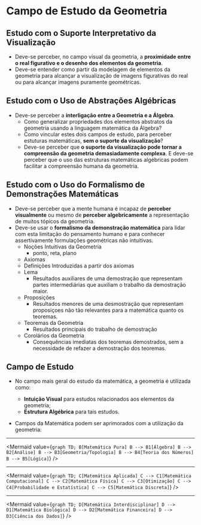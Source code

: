 
# Campo de Estudo da Geometria

## Estudo com o Suporte Interpretativo da Visualização
- Deve-se perceber, no campo visual da geometria, a **proximidade entre o real figurativo e o desenho dos elementos da geometria**.
- Deve-se entender como partir da modelagem de elementos da geometria para alcançar a visualização de imagens figurativas do real ou para alcançar imagens puramente geométricas.

## Estudo com o Uso de Abstrações Algébricas
- Deve-se perceber a **interligação entre a Geometria e a Álgebra**.
    - Como generalizar propriedades dos elementos abstratos da geometria usando a linguagem matemática da Álgebra?
    - Como vincular estes dois campos de estudo, para perceber estuturas matemáticas, **sem o suporte da visualização**?
    - Deve-se perceber que **o suporte da visualização pode tornar a compreensão da geometria demasiadamente complexa**. E deve-se perceber que o uso das estruturas matemáticas algébricas podem facilitar a compreensão humana da geometria.

## Estudo com o Uso do Formalismo de Demonstrações Matemáticas
- Deve-se perceber que a mente humana é incapaz de **perceber visualmente** ou mesmo de **perceber algebricamente** a representação de muitos tópicos da geometria.
- Deve-se usar o **formalismo da demonstração matemática** para lidar com esta limitação do pensamento humano e para conhecer assertivamente formulações geométricas não intuitivas.
    - Noções Intuitivas da Geometria
        - ponto, reta, plano
    - Axiomas
    - Definições Introduzidas a partir dos axiomas
    - Lema
        - Resultados auxiliares de uma demostração que representam partes intermediárias que auxiliam o trabalho da demostração maior.
    - Proposições
        - Resultados menores de uma desmostração que representam proposiçoes não tão relevantes para a matemática quanto os teoremas.
    - Teoremas da Geometria
        - Resultados principais do trabalho de demostração
    - Corolários da Geometria
        - Consequências imediatas dos teoremas demostrados, sem a necessidade de refazer a demostração dos teoremas.

## Campo de Estudo
- No campo mais geral do estudo da matemática, a geometria é utilizada como:
    - **Intuição Visual** para estudos relacionados aos elementos da geometria;
    - **Estrutura Algébrica** para tais estudos.

- Campos da Matemática podem ser aprimorados com a utilização da geometria:

---  
    
<Mermaid
  value={`graph TD;
    B[Matemática Pura]
    B --> B1[Álgebra]
    B --> B2[Análise]
    B --> B3[Geometria/Topologia]
    B --> B4[Teoria dos Números]
    B --> B5[Lógica]`}
/>
  
---  
    
<Mermaid
  value={`graph TD;
    C[Matemática Aplicada]
    C --> C1[Matemática Computacional]
    C --> C2[Matemática Física]
    C --> C3[Otimização]
    C --> C4[Probabilidade e Estatística]
    C --> C5[Matemática Discreta]`}
/> 
  
---  
    
<Mermaid
  value={`graph TD;
    D[Matemática Interdisciplinar]
    D --> D1[Matemática Biológica]
    D --> D2[Matemática Financeira]
    D --> D3[Ciência dos Dados]`}
/> 
